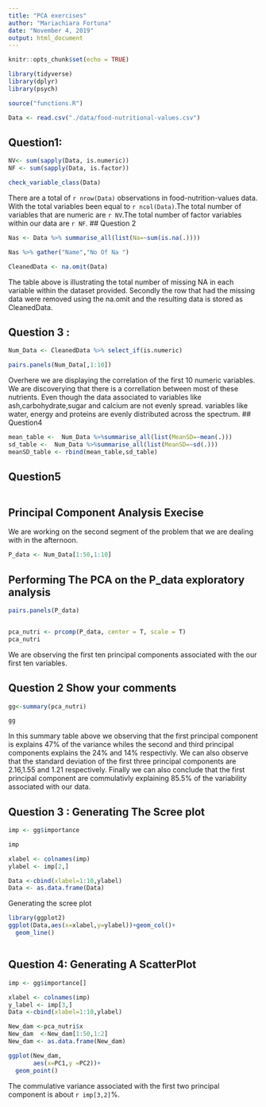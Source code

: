 ```yaml
---
title: "PCA exercises"
author: "Mariachiara Fortuna"
date: "November 4, 2019"
output: html_document
---
```


```r
knitr::opts_chunk$set(echo = TRUE)
```

```r
library(tidyverse)
library(dplyr)
library(psych)
```

```r
source("functions.R")
```

```r
Data <- read.csv("./data/food-nutritional-values.csv")
```



## Question1: 
```r


NV<- sum(sapply(Data, is.numeric))
NF <- sum(sapply(Data, is.factor))

```

```r
check_variable_class(Data)
```


There are a total of `r nrow(Data)` observations in food-nutrition-values data. With the total variables been equal to  `r ncol(Data)`.The total number of variables that are numeric are `r NV`.The total number of factor variables within our data are  `r NF`.
##  Question 2
```r

Nas <- Data %>% summarise_all(list(Na=~sum(is.na(.))))

Nas %>% gather("Name","No Of Na ")

CleanedData <- na.omit(Data)
```
The table above is illustrating the total number of missing NA in each variable within the dataset provided. Secondly the row that had the missing data were removed using the na.omit and the resulting data is stored as CleanedData.

## Question 3 :
```r
Num_Data <- CleanedData %>% select_if(is.numeric)

pairs.panels(Num_Data[,1:10])

```
Overhere we are displaying the correlation of the first 10 numeric variables. We are discoverying that there is a correllation between most of these nutrients. Even though the data associated to variables like ash,carbohydrate,sugar and calcium are not evenly spread. variables like water, energy and proteins are evenly distributed across the spectrum.
## Question4 
```r
mean_table <-  Num_Data %>%summarise_all(list(MeanSD=~mean(.)))
sd_table <-  Num_Data %>%summarise_all(list(MeanSD=~sd(.)))
meanSD_table <- rbind(mean_table,sd_table)
```
## Question5
```r



```
## Principal Component Analysis Execise
We are working on the second segment of the problem that we are dealing with in the afternoon.
```r
P_data <- Num_Data[1:50,1:10]

```
## Performing The PCA on the P_data exploratory analysis
```r
pairs.panels(P_data)



```
```r
pca_nutri <- prcomp(P_data, center = T, scale = T)
pca_nutri
```
We are observing the first ten principal components associated with the our first ten variables.


## Question 2 Show your comments 
```r
gg<-summary(pca_nutri)

gg

```

In this summary table above we observing that the first principal component is explains 47% of the variance whiles the second and third principal components explains the 24% and 14% respectivly. We can also observe that the standard deviation of the first three principal components are 2.16,1.55 and 1.21 respectively. Finally we can also conclude that the first principal component are commulativly explaining 85.5% of the variability associated with our data.

## Question 3 : Generating The Scree plot
```r
imp <- gg$importance

imp 

xlabel <- colnames(imp)
ylabel <- imp[2,]

Data <-cbind(xlabel=1:10,ylabel)
Data <- as.data.frame(Data)

```
Generating the scree plot
```r
library(ggplot2)
ggplot(Data,aes(x=xlabel,y=ylabel))+geom_col()+
  geom_line()



```

## Question 4: Generating A ScatterPlot
```r
imp <- gg$importance[]

xlabel <- colnames(imp)
y_label <- imp[3,]
Data <-cbind(xlabel=1:10,ylabel)

New_dam <-pca_nutri$x
New_dam  <-New_dam[1:50,1:2]
New_dam <- as.data.frame(New_dam)

ggplot(New_dam,
       aes(x=PC1,y =PC2))+
  geom_point()

```
The commulative variance associated with the first two principal component is about `r imp[3,2]`%.
